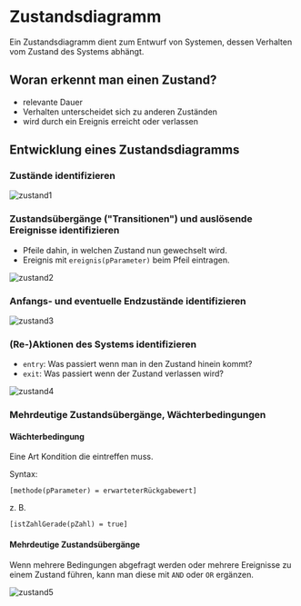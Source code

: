 # Zustandsdiagramm

Ein Zustandsdiagramm dient zum Entwurf von Systemen, dessen Verhalten vom Zustand des Systems abhängt.

## Woran erkennt man einen Zustand?

- relevante Dauer
- Verhalten unterscheidet sich zu anderen Zuständen
- wird durch ein Ereignis erreicht oder verlassen

## Entwicklung eines Zustandsdiagramms


<Steps>

### Zustände identifizieren

![zustand1](/zustand1.png)

### Zustandsübergänge ("Transitionen") und auslösende Ereignisse identifizieren

- Pfeile dahin, in welchen Zustand nun gewechselt wird.
- Ereignis mit `ereignis(pParameter)` beim Pfeil eintragen.

![zustand2](/zustand2.png)

### Anfangs- und eventuelle Endzustände identifizieren

![zustand3](/zustand3.png)

### (Re-)Aktionen des Systems identifizieren

- `entry`: Was passiert wenn man in den Zustand hinein kommt?
- `exit`: Was passiert wenn der Zustand verlassen wird?

![zustand4](/zustand4.png)

### Mehrdeutige Zustandsübergänge, Wächterbedingungen

#### Wächterbedingung

Eine Art Kondition die eintreffen muss.

Syntax:

`[methode(pParameter) = erwarteterRückgabewert]`

z. B.

`[istZahlGerade(pZahl) = true]`

#### Mehrdeutige Zustandsübergänge

Wenn mehrere Bedingungen abgefragt werden oder mehrere Ereignisse zu einem Zustand führen,
kann man diese mit `AND` oder `OR` ergänzen.

![zustand5](/zustand5.png)

</Steps>
